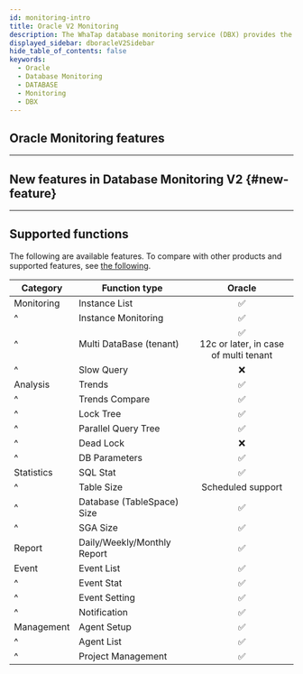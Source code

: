 ```yaml
---
id: monitoring-intro
title: Oracle V2 Monitoring
description: The WhaTap database monitoring service (DBX) provides the performance monitoring service by collecting data based on queries.
displayed_sidebar: dboracleV2Sidebar
hide_table_of_contents: false
keywords:
  - Oracle
  - Database Monitoring
  - DATABASE
  - Monitoring
  - DBX
---
```



<V2Note product="Oracle" />

<Dbintroductiondesc />

## Oracle Monitoring features

<CommonCont />


<Dbspecification />

---

## New features in Database Monitoring V2 {#new-feature}

<NewFeature product='Oracle' ver='1.9.0' />

---

## Supported functions

The following are available features. To compare with other products and supported features, see [the following](../support-env#compare-db).

| Category   | Function type               |                                   Oracle                                  |
| ---------- | --------------------------- | :-----------------------------------------------------------------------: |
| Monitoring | Instance List               |                      <span class='emoji-ok'>✅</span>                      |
| ^          | Instance Monitoring         |                      <span class='emoji-ok'>✅</span>                      |
| ^          | Multi DataBase (tenant)     | <span class='emoji-ok'>✅</span><br/>12c or later, in case of multi tenant |
| ^          | Slow Query                  |                      <span class='emoji-no'>❌</span>                      |
| Analysis   | Trends                      |                      <span class='emoji-ok'>✅</span>                      |
| ^          | Trends Compare              |                      <span class='emoji-ok'>✅</span>                      |
| ^          | Lock Tree                   |                      <span class='emoji-ok'>✅</span>                      |
| ^          | Parallel Query Tree         |                      <span class='emoji-ok'>✅</span>                      |
| ^          | Dead Lock                   |                      <span class='emoji-no'>❌</span>                      |
| ^          | DB Parameters               |                      <span class='emoji-ok'>✅</span>                      |
| Statistics | SQL Stat                    |                      <span class='emoji-ok'>✅</span>                      |
| ^          | Table Size                  |                             Scheduled support                             |
| ^          | Database (TableSpace) Size  |                      <span class='emoji-ok'>✅</span>                      |
| ^          | SGA Size                    |                      <span class='emoji-ok'>✅</span>                      |
| Report     | Daily/Weekly/Monthly Report |                      <span class='emoji-ok'>✅</span>                      |
| Event      | Event List                  |                      <span class='emoji-ok'>✅</span>                      |
| ^          | Event Stat                  |                      <span class='emoji-ok'>✅</span>                      |
| ^          | Event Setting               |                      <span class='emoji-ok'>✅</span>                      |
| ^          | Notification                |                      <span class='emoji-ok'>✅</span>                      |
| Management | Agent Setup                 |                      <span class='emoji-ok'>✅</span>                      |
| ^          | Agent List                  |                      <span class='emoji-ok'>✅</span>                      |
| ^          | Project Management          |                      <span class='emoji-ok'>✅</span>                      |
